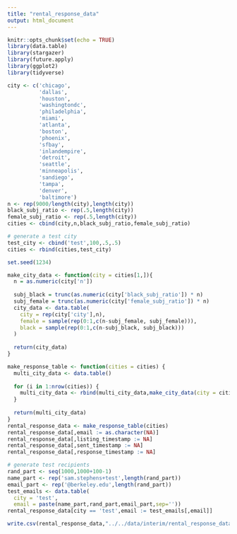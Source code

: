 ---
title: "rental_response_data"
output: html_document
---

```{r setup, include=FALSE}
knitr::opts_chunk$set(echo = TRUE)
library(data.table)
library(stargazer)
library(future.apply)
library(ggplot2)
library(tidyverse)
```

```{r}
city <- c('chicago',
          'dallas',
          'houston',
          'washingtondc',
          'philadelphia',
          'miami',
          'atlanta',
          'boston',
          'phoenix',
          'sfbay',
          'inlandempire',
          'detroit',
          'seattle',
          'minneapolis',
          'sandiego',
          'tampa',
          'denver',
          'baltimore')
n <- rep(9000/length(city),length(city))
black_subj_ratio <- rep(.5,length(city))
female_subj_ratio <- rep(.5,length(city))
cities <- cbind(city,n,black_subj_ratio,female_subj_ratio)
```



```{r}
# generate a test city
test_city <- cbind('test',100,.5,.5)
cities <- rbind(cities,test_city)
```



```{r}
set.seed(1234)

make_city_data <- function(city = cities[1,]){
  n = as.numeric(city['n'])
  
  subj_black = trunc(as.numeric(city['black_subj_ratio']) * n)
  subj_female = trunc(as.numeric(city['female_subj_ratio']) * n)
  city_data <- data.table(
    city = rep(city['city'],n),
    female = sample(rep(0:1,c(n-subj_female, subj_female))),
    black = sample(rep(0:1,c(n-subj_black, subj_black)))
  )
  
  return(city_data)
}
```

```{r}
make_response_table <- function(cities = cities) {
  multi_city_data <- data.table()
  
  for (i in 1:nrow(cities)) {
    multi_city_data <- rbind(multi_city_data,make_city_data(city = cities[i,]))
  }
  
  return(multi_city_data)
}
rental_response_data <- make_response_table(cities)
rental_response_data[,email := as.character(NA)]
rental_response_data[,listing_timestamp := NA]
rental_response_data[,sent_timestamp := NA]
rental_response_data[,response_timestamp := NA]
```


```{r}
# generate test recipients
rand_part <- seq(1000,1000+100-1)
name_part <- rep('sam.stephens+test',length(rand_part))
email_part <- rep('@berkeley.edu',length(rand_part))
test_emails <- data.table(
  city = 'test',
  email = paste(name_part,rand_part,email_part,sep=''))
rental_response_data[city == 'test',email := test_emails[,email]]
```


```{r}
write.csv(rental_response_data,"../../data/interim/rental_response_data.csv",row.names = T)
```